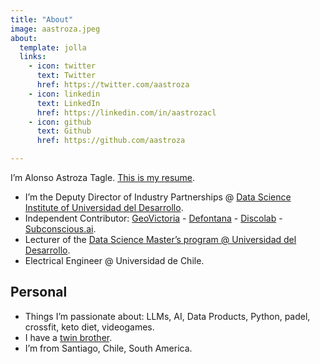 ```yaml
---
title: "About"
image: aastroza.jpeg
about:
  template: jolla
  links:
    - icon: twitter
      text: Twitter
      href: https://twitter.com/aastroza
    - icon: linkedin
      text: LinkedIn
      href: https://linkedin.com/in/aastrozacl
    - icon: github
      text: Github
      href: https://github.com/aastroza

---
```


I'm Alonso Astroza Tagle. [This is my resume](https://docs.google.com/document/d/1wxtLNsBQYz-peTrHwgZdpdJh3xIa_v-jNS0JNXj7tUo/edit?usp=sharing).

* I'm the Deputy Director of Industry Partnerships @  [Data Science Institute of Universidad del Desarrollo](https://ingenieria.udd.cl/persona/alonso-astroza-tagle/).
* Independent Contributor: [GeoVictoria](https://www.geovictoria.com) - [Defontana](https://www.defontana.com) - [Discolab](https://www.discolab.cl) - [Subconscious.ai](https://www.subconscious.ai/).
* Lecturer of the [Data Science Master’s program @ Universidad del Desarrollo](https://ingenieria.udd.cl/postgrado/magister-en-data-science/profesores/).
* Electrical Engineer @ Universidad de Chile.


## Personal

* Things I'm passionate about: LLMs, AI, Data Products, Python, padel, crossfit, keto diet, videogames.
* I have a [twin brother](https://sastroza.cl/).
* I'm from Santiago, Chile, South America.
